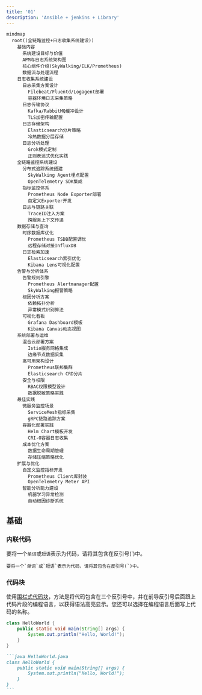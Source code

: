 ```yaml
---
title: '01'
description: 'Ansible + jenkins + Library'
---
```



```mermaid
mindmap
  root((全链路监控+日志收集系统建设))
    基础内容
      系统建设目标与价值
      APM与日志系统架构图
      核心组件介绍(SkyWalking/ELK/Prometheus)
      数据流与处理流程
    日志收集系统建设
      日志采集方案设计
        Filebeat/Fluentd/Logagent部署
        容器环境日志采集策略
      日志传输协议
        Kafka/RabbitMQ缓冲设计
        TLS加密传输配置
      日志存储架构
        Elasticsearch分片策略
        冷热数据分层存储
      日志分析处理
        Grok模式定制
        正则表达式优化实践
    全链路监控系统建设
      分布式追踪系统搭建
        SkyWalking Agent埋点配置
        OpenTelemetry SDK集成
      指标监控体系
        Prometheus Node Exporter部署
        自定义Exporter开发
      日志与链路关联
        TraceID注入方案
        跨服务上下文传递
    数据存储与查询
      时序数据库优化
        Prometheus TSDB配置调优
        远程存储对接InfluxDB
      日志检索加速
        Elasticsearch索引优化
        Kibana Lens可视化配置
    告警与分析体系
      告警规则引擎
        Prometheus Alertmanager配置
        SkyWalking报警策略
      根因分析方案
        依赖拓扑分析
        异常模式识别算法
      可视化看板
        Grafana Dashboard模板
        Kibana Canvas动态视图
    系统部署与运维
      混合云部署方案
        Istio服务网格集成
        边缘节点数据采集
      高可用架构设计
        Prometheus联邦集群
        Elasticsearch CRD分片
      安全与权限
        RBAC权限模型设计
        数据脱敏策略实践
    最佳实践
      微服务监控场景
        ServiceMesh指标采集
        gRPC链路追踪方案
      容器化部署实践
        Helm Chart模板开发
        CRI-O容器日志收集
      成本优化方案
        数据生命周期管理
        存储压缩策略优化
    扩展与优化
      自定义监控指标开发
        Prometheus Client库封装
        OpenTelemetry Meter API
      智能分析能力建设
        机器学习异常检测
        自动根因诊断系统
```
## 基础

### 内联代码

要将一个`单词`或`短语`表示为代码，请将其包含在反引号(`)中。

```
要将一个`单词`或`短语`表示为代码，请将其包含在反引号(`)中。
```

### 代码块

使用[围栏式代码块](https://www.markdownguide.org/extended-syntax/#fenced-code-blocks)，方法是将代码包含在三个反引号中，并在前导反引号后面跟上代码片段的编程语言，以获得语法高亮显示。您还可以选择在编程语言后面写上代码的名称。

```java HelloWorld.java
class HelloWorld {
    public static void main(String[] args) {
        System.out.println("Hello, World!");
    }
}
```

````md
```java HelloWorld.java
class HelloWorld {
    public static void main(String[] args) {
        System.out.println("Hello, World!");
    }
}
```
````